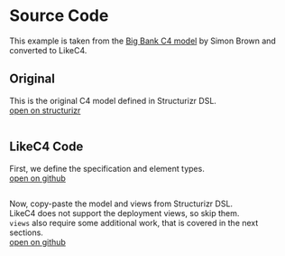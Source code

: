 
# Source Code

This example is taken from the [Big Bank C4 model](https://structurizr.com/dsl?example=big-bank-plc) by Simon Brown and converted to LikeC4.


<Cards>
  <Card title="Open in playground" href={`/playground/`} arrow/>
</Cards>


## Original

This is the original C4 model defined in Structurizr DSL.  
[open on structurizr](https://structurizr.com/dsl?example=big-bank-plc)

```structurizr showLineNumbers file=<rootDir>/resources/structurizr.dsl filename="structurizr.dsl"
```

## LikeC4 Code

First, we define the specification and element types.  
[open on github](https://github.com/likec4/likec4/blob/main/docs/likec4/_spec.c4)

```likec4 showLineNumbers file=<rootDir>/likec4/_spec.c4 filename="_spec.c4" 
```


Now, copy-paste the model and views from Structurizr DSL.  
LikeC4 does not support the deployment views, so skip them.  
`views` also require some additional work, that is covered in the next sections.  
[open on github](https://github.com/likec4/likec4/blob/main/docs/likec4/bigbank.c4)

```likec4 showLineNumbers file=<rootDir>/likec4/bigbank.c4 filename="bigbank.c4" showLineNumbers
```
